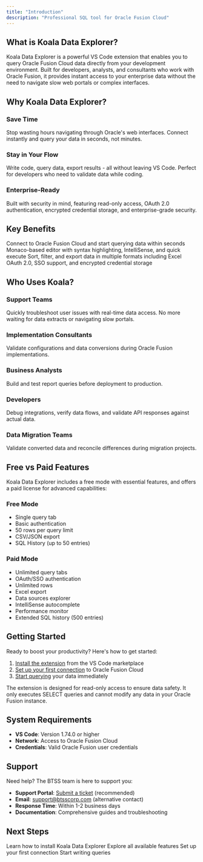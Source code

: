 ```yaml
---
title: "Introduction"
description: "Professional SQL tool for Oracle Fusion Cloud"
---
```


## What is Koala Data Explorer?

Koala Data Explorer is a powerful VS Code extension that enables you to query Oracle Fusion Cloud data directly from your development environment. Built for developers, analysts, and consultants who work with Oracle Fusion, it provides instant access to your enterprise data without the need to navigate slow web portals or complex interfaces.

## Why Koala Data Explorer?

### Save Time
Stop wasting hours navigating through Oracle's web interfaces. Connect instantly and query your data in seconds, not minutes.

### Stay in Your Flow
Write code, query data, export results - all without leaving VS Code. Perfect for developers who need to validate data while coding.

### Enterprise-Ready
Built with security in mind, featuring read-only access, OAuth 2.0 authentication, encrypted credential storage, and enterprise-grade security.

## Key Benefits

<CardGroup cols={2}>
  <Card title="Instant Access" icon="bolt">
    Connect to Oracle Fusion Cloud and start querying data within seconds
  </Card>
  <Card title="Professional SQL Editor" icon="code">
    Monaco-based editor with syntax highlighting, IntelliSense, and quick execute
  </Card>
  <Card title="Powerful Results" icon="table">
    Sort, filter, and export data in multiple formats including Excel
  </Card>
  <Card title="Enterprise Security" icon="shield">
    OAuth 2.0, SSO support, and encrypted credential storage
  </Card>
</CardGroup>

## Who Uses Koala?

### Support Teams
Quickly troubleshoot user issues with real-time data access. No more waiting for data extracts or navigating slow portals.

### Implementation Consultants
Validate configurations and data conversions during Oracle Fusion implementations.

### Business Analysts
Build and test report queries before deployment to production.

### Developers
Debug integrations, verify data flows, and validate API responses against actual data.

### Data Migration Teams
Validate converted data and reconcile differences during migration projects.

## Free vs Paid Features

Koala Data Explorer includes a free mode with essential features, and offers a paid license for advanced capabilities:

### Free Mode
- Single query tab
- Basic authentication
- 50 rows per query limit
- CSV/JSON export
- SQL History (up to 50 entries)

### Paid Mode
- Unlimited query tabs
- OAuth/SSO authentication
- Unlimited rows
- Excel export
- Data sources explorer
- IntelliSense autocomplete
- Performance monitor
- Extended SQL history (500 entries)

## Getting Started

Ready to boost your productivity? Here's how to get started:

1. [Install the extension](/koala/installation/vscode-marketplace) from the VS Code marketplace
2. [Set up your first connection](/koala/installation/first-connection) to Oracle Fusion Cloud
3. [Start querying](/koala/editor/writing-queries) your data immediately

<Note>
  The extension is designed for read-only access to ensure data safety. It only executes SELECT queries and cannot modify any data in your Oracle Fusion instance.
</Note>

## System Requirements

- **VS Code**: Version 1.74.0 or higher
- **Network**: Access to Oracle Fusion Cloud
- **Credentials**: Valid Oracle Fusion user credentials

## Support

Need help? The BTSS team is here to support you:

- **Support Portal**: [Submit a ticket](https://btsscorp.freshdesk.com/support/tickets/new) (recommended)
- **Email**: support@btsscorp.com (alternative contact)
- **Response Time**: Within 1-2 business days
- **Documentation**: Comprehensive guides and troubleshooting

## Next Steps

<CardGroup cols={2}>
  <Card title="Installation Guide" icon="download" href="/koala/installation/vscode-marketplace">
    Learn how to install Koala Data Explorer
  </Card>
  <Card title="Features Overview" icon="sparkles" href="/koala/features">
    Explore all available features
  </Card>
  <Card title="Quick Start" icon="rocket" href="/koala/installation/first-connection">
    Set up your first connection
  </Card>
  <Card title="User Guide" icon="book" href="/koala/editor/writing-queries">
    Start writing queries
  </Card>
</CardGroup>